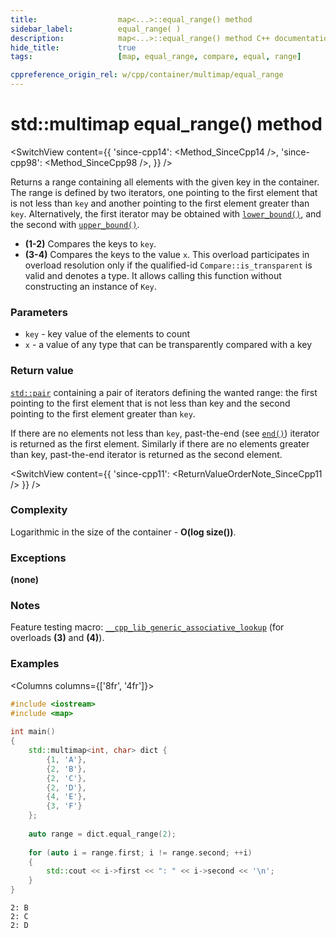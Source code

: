 ```yaml
---
title:					map<...>::equal_range() method
sidebar_label:			equal_range( )
description:			map<...>::equal_range() method C++ documentation
hide_title:				true
tags:					[map, equal_range, compare, equal, range]

cppreference_origin_rel: w/cpp/container/multimap/equal_range
---
```



<!----------------- Codes ---------------------->

<!-- equal_range() -->


# std::multimap equal_range() method

<SwitchView content={{
    'since-cpp14': <Method_SinceCpp14 />,
    'since-cpp98': <Method_SinceCpp98 />,
    }} />

Returns a range containing all elements with the given key in the container. 
The range is defined by two iterators, one pointing to the first element that is not less than `key` and another pointing to the first element greater than `key`.
Alternatively, the first iterator may be obtained with [`lower_bound()`](/docs/std/containers/maps/multimap/lower_bound), and the second with [`upper_bound()`](/docs/std/containers/maps/multimap/upper_bound).

 - **(1-2)** Compares the keys to `key`.
 - **(3-4)** Compares the keys to the value `x`.
    This overload participates in overload resolution only if the qualified-id `Compare::is_transparent` is valid and denotes a type.
    It allows calling this function without constructing an instance of `Key`.

### Parameters

- `key` - key value of the elements to count
- `x` - a value of any type that can be transparently compared with a key

### Return value

[`std::pair`](#) containing a pair of iterators defining the wanted range: the first pointing to the first element that is not less than key and the second pointing to the first element greater than `key`.

If there are no elements not less than `key`, past-the-end (see [`end()`](/docs/std/containers/maps/multimap/end)) iterator is returned as the first element.
Similarly if there are no elements greater than key, past-the-end iterator is returned as the second element.

<SwitchView content={{
    'since-cpp11': <ReturnValueOrderNote_SinceCpp11 />
    }} />

### Complexity

Logarithmic in the size of the container - **O(log size())**.

### Exceptions

**(none)**

### Notes

Feature testing macro: [`__cpp_lib_generic_associative_lookup`](#) (for overloads **(3)** and **(4)**).

### Examples

<Columns columns={['8fr', '4fr']}>
<div>

```cpp title='Main.cpp' showLineNumbers
#include <iostream>
#include <map>
 
int main()
{
    std::multimap<int, char> dict {
        {1, 'A'},
        {2, 'B'},
        {2, 'C'},
        {2, 'D'},
        {4, 'E'},
        {3, 'F'}
    };
 
    auto range = dict.equal_range(2);
 
    for (auto i = range.first; i != range.second; ++i)
    {
        std::cout << i->first << ": " << i->second << '\n';
    }
}
```

</div>
<div>

```plaintext title="Output"
2: B
2: C
2: D
```

</div>
</Columns>

